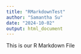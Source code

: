 ```yaml
---
title: "RMarkdownTest"
author: "Samantha Su"
date: "2024-10-02"
output: html_document
---
```


This is our R Markdown File